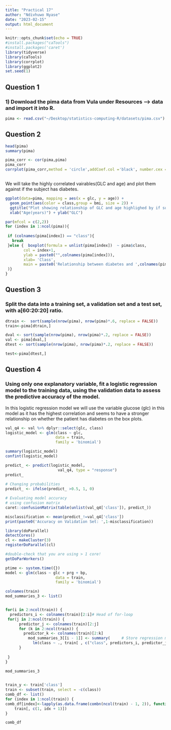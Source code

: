 ```yaml
---
title: "Practical 17"
author: "Ndivhuwo Nyase"
date: "2023-02-15"
output: html_document
---
```


```r
knitr::opts_chunk$set(echo = TRUE)
#install.packages("caTools")  
#install.packages('caret')
library(tidyverse)
library(caTools)
library(corrplot)
library(ggplot2)
set.seed(1)
```

## Question 1
### 1) Download the pima data from Vula under Resources –> data and import it into R.

```r
pima <- read.csv("~/Desktop/statistics-computing-R/datasets/pima.csv")
```

## Question 2

```r

head(pima)
summary(pima)


```

```r
pima_corr <- cor(pima,pima)
pima_corr
corrplot(pima_corr,method = 'circle',addCoef.col ='black', number.cex = 0.6)



```
We will take the highly correlated vairables(GLC and age) and plot them against if the subject has diabetes. 
```r
ggplot(data=pima, mapping = aes(x = glc, y = age)) + 
  geom_point(aes(color = class,group = bmi, size = 2)) +
  ggtitle("Plot showing relationship of GLC and age highlighed by if subject has diabetes.") +
  xlab("Age(years)") + ylab("GLC")
```


```r

par(mfcol = c(2,2))
for (index in 1:ncol(pima)){
  
 if (colnames(pima[index]) == "class"){ 
   break 
 }else {  boxplot(formula = unlist(pima[index])  ~ pima$class,
        col = index+1,
        ylab = paste0("",colnames(pima[index])),
        xlab= 'Class',
        main = paste0('Relationship between diabetes and ',colnames(pima[index]) )
 )}
}

```

## Question 3
### Split the data into a training set, a validation set and a test set, with a[60:20:20] ratio.

```r
dtrain <-  sort(sample(nrow(pima), nrow(pima)*.6, replace = FALSE))
train<-pima[dtrain,]

dval <- sort(sample(nrow(pima), nrow(pima)*.2, replace = FALSE))
val <- pima[dval,]
dtest <- sort(sample(nrow(pima), nrow(pima)*.2, replace = FALSE))

test<-pima[dtest,]

```

## Question 4
### Using only one explanatory variable, fit a logistic regression model to the training data, using the validation data to assess the predictive accuracy of the model.

In this logistic regression model we will use the variable glucose (glc) in this model as it has the highest correlation and seems to have a stronger relationship on whether the patient has diabetes on the box plots.
```r
val_q4 <- val %>% dplyr::select(glc, class)
logistic_model <- glm(class ~ glc,
                      data = train,
                      family = 'binomial')

summary(logistic_model)
confint(logistic_model)

predict_ <- predict(logistic_model, 
                       val_q4, type = "response")
predict_ 
   
# Changing probabilities
predict_ <- ifelse(predict_ >0.5, 1, 0)

# Evaluating model accuracy
# using confusion matrix
caret::confusionMatrix(table(unlist(val_q4['class']), predict_))

misclassification <- mean(predict_!=val_q4['class'])
print(paste0('Accuracy on Validation Set: ',1-misclassification))
```

```r


library(doParallel)
detectCores()
cl <- makeCluster(3)
registerDoParallel(cl)

#double-check that you are using > 1 core!
getDoParWorkers()

ptime <- system.time({})
model <- glm(class ~ glc + prg + bp,
                      data = train,
                      family = 'binomial')

colnames(train)
mod_summaries_3 <- list()


for(i in 2:ncol(train)) {     
  predictors_i <- colnames(train)[2:i]# Head of for-loop
 for(j in 2:ncol(train)) {
      predictor_j <- colnames(train)[2:j]
      for (k in 2:ncol(train)) {
        predictor_k <- colnames(train)[2:k]
          mod_summaries_3[[i - 1]] <- summary(     # Store regression model summary in list
            lm(class ~ ., train[ , c("class", predictors_i, predictor_j, predictor_k)]))
      }
 
 }
}
 
mod_summaries_3


train_y <- train['class']
train <- subset(train, select = -c(class))
comb_df <- list()
for (index in 1:ncol(train)) {
comb_df[index]<-lapply(as.data.frame(combn(ncol(train) - 1, 2)), function(idx)
    train[, c(1, idx + 1)])
}

comb_df

```
